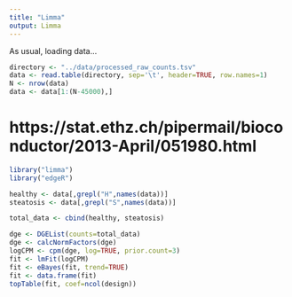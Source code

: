 ```yaml
---
title: "Limma"
output: Limma
---
```


As usual, loading data...

```r
directory <- "../data/processed_raw_counts.tsv"
data <- read.table(directory, sep='\t', header=TRUE, row.names=1)
N <- nrow(data)
data <- data[1:(N-45000),]
```


# https://stat.ethz.ch/pipermail/bioconductor/2013-April/051980.html 
```r
library("limma")
library("edgeR")

healthy <- data[,grepl("H",names(data))]
steatosis <- data[,grepl("S",names(data))]

total_data <- cbind(healthy, steatosis)

dge <- DGEList(counts=total_data)
dge <- calcNormFactors(dge)
logCPM <- cpm(dge, log=TRUE, prior.count=3)
fit <- lmFit(logCPM)
fit <- eBayes(fit, trend=TRUE)
fit <- data.frame(fit)
topTable(fit, coef=ncol(design))
```
